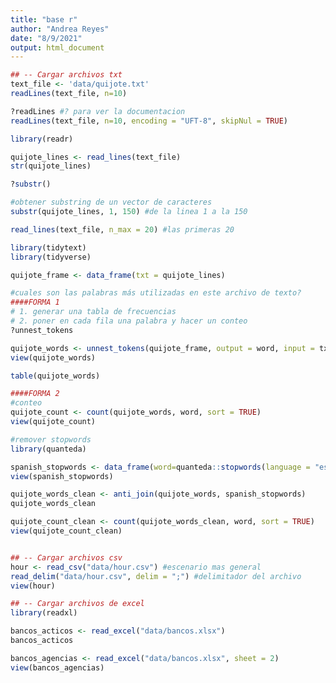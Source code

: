 ```yaml
---
title: "base r"
author: "Andrea Reyes"
date: "8/9/2021"
output: html_document
---
```


```r

## -- Cargar archivos txt
text_file <- 'data/quijote.txt'
readLines(text_file, n=10)

?readLines #? para ver la documentacion
readLines(text_file, n=10, encoding = "UFT-8", skipNul = TRUE)

library(readr)

quijote_lines <- read_lines(text_file)
str(quijote_lines)

?substr()

#obtener substring de un vector de caracteres
substr(quijote_lines, 1, 150) #de la linea 1 a la 150

read_lines(text_file, n_max = 20) #las primeras 20

library(tidytext)
library(tidyverse)

quijote_frame <- data_frame(txt = quijote_lines)

#cuales son las palabras más utilizadas en este archivo de texto?
####FORMA 1
# 1. generar una tabla de frecuencias 
# 2. poner en cada fila una palabra y hacer un conteo
?unnest_tokens

quijote_words <- unnest_tokens(quijote_frame, output = word, input = txt, token = "words")
view(quijote_words)

table(quijote_words)

####FORMA 2
#conteo
quijote_count <- count(quijote_words, word, sort = TRUE)
view(quijote_count)

#remover stopwords
library(quanteda)

spanish_stopwords <- data_frame(word=quanteda::stopwords(language = "es"))
view(spanish_stopwords)

quijote_words_clean <- anti_join(quijote_words, spanish_stopwords)
quijote_words_clean

quijote_count_clean <- count(quijote_words_clean, word, sort = TRUE)
view(quijote_count_clean)


## -- Cargar archivos csv
hour <- read_csv("data/hour.csv") #escenario mas general
read_delim("data/hour.csv", delim = ";") #delimitador del archivo
view(hour)

## -- Cargar archivos de excel
library(readxl)

bancos_acticos <- read_excel("data/bancos.xlsx")
bancos_acticos

bancos_agencias <- read_excel("data/bancos.xlsx", sheet = 2)
view(bancos_agencias)



```

